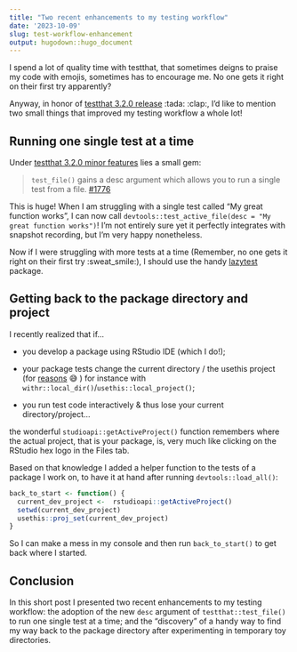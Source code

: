 ```yaml
---
title: "Two recent enhancements to my testing workflow"
date: '2023-10-09'
slug: test-workflow-enhancement
output: hugodown::hugo_document
---
```


I spend a lot of quality time with testthat, that sometimes deigns to praise my code with emojis, sometimes has to encourage me.
No one gets it right on their first try apparently?

Anyway, in honor of [testthat 3.2.0 release](https://www.tidyverse.org/blog/2023/10/testthat-3-2-0/) :tada: :clap:, I'd like to mention two small things that improved my testing workflow a whole lot!

## Running one single test at a time

Under [testthat 3.2.0 minor features](https://testthat.r-lib.org/news/index.html#minor-features-and-bug-fixes-3-2-0) lies a small gem:

> `test_file()` gains a desc argument which allows you to run a single test from a file. [#1776](https://github.com/r-lib/testthat/issues/1776)

This is huge!
When I am struggling with a single test called "My great function works", I can now call `devtools::test_active_file(desc = "My great function works")`!
I'm not entirely sure yet it perfectly integrates with snapshot recording, but I'm very happy nonetheless.

Now if I were struggling with more tests at a time (Remember, no one gets it right on their first try :sweat_smile:), I should use the handy [lazytest](https://github.com/cynkra/lazytest) package.

## Getting back to the package directory and project

I recently realized that if...

- you develop a package using RStudio IDE (which I do!);

- your package tests change the current directory / the usethis project (for [reasons](https://github.com/cynkra/fledge) 😅 ) for instance with `withr::local_dir()`/`usethis::local_project()`;

- you run test code interactively & thus lose your current directory/project...

the wonderful `studioapi::getActiveProject()` function remembers where the actual project, that is your package, is, very much like clicking on the RStudio hex logo in the Files tab.

Based on that knowledge I added a helper function to the tests of a package I work on, to have it at hand after running `devtools::load_all()`:

```r
back_to_start <- function() {
  current_dev_project <-  rstudioapi::getActiveProject()
  setwd(current_dev_project)
  usethis::proj_set(current_dev_project)
}
```

So I can make a mess in my console and then run `back_to_start()` to get back where I started.

## Conclusion

In this short post I presented two recent enhancements to my testing workflow: the adoption of the new `desc` argument of `testthat::test_file()` to run one single test at a time; and the "discovery" of a handy way to find my way back to the package directory after experimenting in temporary toy directories.